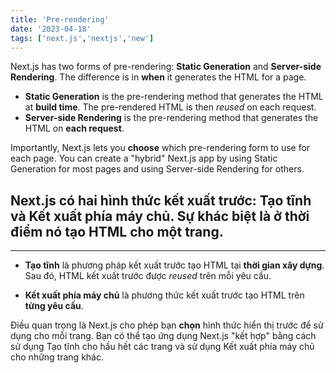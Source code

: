 ```yaml
---
title: 'Pre-rendering'
date: '2023-04-18'
tags: ['next.js','nextjs','new']
---
```


Next.js has two forms of pre-rendering: **Static Generation** and **Server-side Rendering**. The difference is in **when** it generates the HTML for a page.

- **Static Generation** is the pre-rendering method that generates the HTML at **build time**. The pre-rendered HTML is then _reused_ on each request.
- **Server-side Rendering** is the pre-rendering method that generates the HTML on **each request**.

Importantly, Next.js lets you **choose** which pre-rendering form to use for each page. You can create a "hybrid" Next.js app by using Static Generation for most pages and using Server-side Rendering for others.

Next.js có hai hình thức kết xuất trước: **Tạo tĩnh** và **Kết xuất phía máy chủ**. Sự khác biệt là ở **thời điểm** nó tạo HTML cho một trang.
---
---
- **Tạo tĩnh** là phương pháp kết xuất trước tạo HTML tại **thời gian xây dựng**. Sau đó, HTML kết xuất trước được _reused_ trên mỗi yêu cầu.

- **Kết xuất phía máy chủ** là phương thức kết xuất trước tạo HTML trên **từng yêu cầu**.

Điều quan trọng là Next.js cho phép bạn **chọn** hình thức hiển thị trước để sử dụng cho mỗi trang. Bạn có thể tạo ứng dụng Next.js "kết hợp" bằng cách sử dụng Tạo tĩnh cho hầu hết các trang và sử dụng Kết xuất phía máy chủ cho những trang khác.